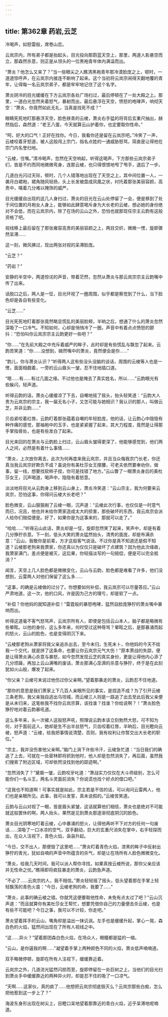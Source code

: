 ```yaml
---
---
---
```

title: 第362章 药岩,云芝
---



冷喝声，如怒雷般，席卷山峦。

云岚宗内，所有弟子都是抬起头，目光投向那蔚蓝天空上，那里，两道人影悬空而立，那森然杀意，则正是从领头的一位黑袍青年体内满溢而出。

“萧炎？他怎么又来了？”当一些眼尖之人瞧清黑袍青年那冷漠脸庞之上，顿时，一道道惊呼声，在云岚宗内接连不断响了起来。这个当初将云岚宗闹得天翻地覆的青年，让得每一名云岚宗弟子，都是牢牢地记住了这个名字。

萧炎阴冷的目光缓缓在下方云岚宗各处广场扫过，最后停顿在了一处大殿之上。那里，一道白光忽然夹着怒气，暴射而出，最后悬浮在天空，愤怒的咆哮声，响彻天空：“萧炎，你竟然如此无礼，当真是找死不成？”

眼睛死死地盯那悬浮天空，脸色铁青的云棱，萧炎右手猛的将背后玄重尺抽出，赫然指后，森然道：“老王八蛋，今天就算云山护着你，也定要取你性命。”

“呵，好大的口气！正好在找你。今日，我看你还是留在云岚宗吧。”冷笑了一声，云棱咬着牙怒道，被人这般闯上宗门，指名点姓的一通威胁怒骂，简直是让得他在宗门内名誉扫地。

“云棱，住嘴。”清冷喝声，忽然在天空响起，听得这喝声，下方那些云岚宗弟子们，皆是不约而同地微微弯身，连那云棱，也只得恨恨地甩了甩手，退后了一步。

几道白光闪过天际，顿时，几个人错落地出现在了天空之上，其中间位置一人，一袭月白裙袍，裙角随风轻扬，头上长发被盘成凤凰之状，衬托着那张美丽容颜，高贵中，噙着几分难以掩饰的威严。

目光缓缓自出现的这几人身扫过，萧炎的目光在云山处停留了一会，便是移到了处于间位置的月袍女人身上，能够如此肆意喝斥身为大长老的云棱，想必她的身份绝对不会低，而在云岚宗内，除了在场的云山之外，恐怕也就那现任宗主云韵有这般资格了吧。

视线移上最后留在了那张雍容高贵的美丽容颜之上，两目交织，微微一愣，旋即骤然呆滞……

这一刻，微风拂过，现出两张对视的呆滞脸庞。

“云芝？”

“药岩？”

安静的半空中，两道惊诧的声音，带着茫然，忽然从萧炎与那云岚宗宗主云韵嘴中传了出来。

话脱口之后，两人是一怔，目光环视了一圈周围，似乎都是察觉到了什么，当下脸色却是各自有些变化。

“云芝……”

目光死死地盯着那张竟然略显慌乱的美丽脸颊，半晌之后，想通了什么的萧炎忽然深吸了一口冷气。不知如何，心却是悄悄冷了一圈，声音中有着点点愤怒的颤抖：“恐怕叫你云岚宗宗主云韵更好一些吧？”

“你……”在先前大殿之中充斥着威严的眸子，此时却是有些慌乱与飘忽了起来。云韵苦笑道：“你……没想到，嫣然嘴中的萧炎，竟然便会是你……”

“韵儿，你与萧炎认识？”听得两人这有些没头没脑的谈话，周围的云棱等人也是一愣，面面相觑着，一旁的云山眉头一皱，忍不住地插口道。

“嗯……有……有过几面之缘。不过他也是掩去了真实姓名，所以……”云韵眼光有些躲闪，轻声道。

听得云韵的话，萧炎心缓缓凉了下去，自嘲地摇了摇头，抬头轻笑道：“云韵大人贵为云岚宗的宗主，我一届无名小子，又怎可能与她相识？我认识的那人，叫做云芝，并非云韵……”

贝齿紧咬着红唇，云韵盯着那张蕴着自嘲的年轻脸庞，他的话，让云韵心中隐隐有种作痛的感觉，那袖袍中的玉手，也是紧紧握了起来，其大力程度，竟然是让得那手掌指骨处，也是有些发白了起来。

目光来回的在萧炎与云韵脸上扫过，云山眉头皱得更深了，他能够感觉到，他们两人之间，必然是有着什么事情……

“萧炎，上次放你离去，此次为何再度来我云岚宗，并且当众侮我宗门长老，你还真当我云岚宗好欺负不成？虽说你有美杜莎女王撑腰，可老夫依然要奉劝你，做事，留一线，想要找软柿子捏，你可是找错了地方。”云山瞥了一眼萧炎身后的美杜莎女王，沉声喝道，喝声中，隐隐有着怒意。

淡淡地将目光从云韵身上移到云山身上，萧炎冷笑道：“云山宗主，我为何要来云岚宗，恐怕这事，你得问云棱大长老吧？”

脸色微变，云山狠狠剐了云棱一眼，沉声道：“云棱此次行事，也仅仅是一时意气而已，况且，他也并未给你萧家造成太大的损害，那些破坏的东西，我云岚宗会派人给你们赔偿便是。好了，如果你是为这事来的，那就可以走了。”

“哈哈……”听得云山此话，萧炎却是一怔，旋即忽然笑了起来，笑声中，却是有着几分狰狞杀意。下一刻，低头大笑的萧炎猛然抬头，清秀的面庞，却是布满杀意：“云山，我敬你是前辈，方才这般客气说话。不过你是真不知道还是假不知道？云棱那老狗来我萧家，你还真以为仅仅只是破坏了点建筑？因为他此次缘故，我萧家满门，差点便是被灭，这后果，你轻描淡写的一句赔偿，便是可以完全抵消？”

闻言，天空上几人脸色都是微微变化，云山与云韵，脸色都是难看了许多，他们没想到，云雷两人对他们保留了这么多……

“这事，的确是云棱做的过分了。你想要如何补偿，我云岚宗可以尽量答应。”云山严肃地道，这一次，他的口风，许是因为己方的理亏，却是软了一点。

“补偿？你他妈的就知道补偿！”雷霆般的暴怒咆哮，猛然自脸庞狰狞的萧炎嘴中暴响而出。

听得这道毫不客气怒骂声，云岚宗所有人，即使是包括云山本人，脑子都是略微有些晕眩。以他的身份，这么多年来，何时受过这种辱骂？晕眩之后，是那暴涌而起的怒火，云山的脸色，也是变得阴沉下来。

“云棱那老狗从萧家将我父亲追杀出去，至今未归，生死未卜，你他妈的今天不给我一个交代，就是拼了这条命，也要让你云岚宗元气大伤！”原本萧战的失踪，便是让得萧炎满心杀意与暴怒，如今忽然发现云芝的真实身份，更是让得他内心添了几分烦躁，再加上云山满嘴的废话，萧炎那满心澎湃的杀意与狰狞，终于是在此刻犹如火山般，爆发了起来。

“你父亲？云棱可未说过他伤过你父亲啊。”望着那暴走的萧炎，云韵忍不住地道。

“那你的意思是我们萧家上下几百人亲眼所见的事实，是捏造不成？为了引开云棱三条老狗，我父亲独自逃出乌坦城，而云棱三人则是一路追了出去至此后我父亲便是从未归来，这笔帐我不找你云岚宗算，该找谁？找谁？你给说啊？！”萧炎脸色狰狞地对着云韵暴吼道。

这么多年来，头一次被人这般怒声吼，照理说云韵本该立刻勃然大怒，可不知为何，对于面前这人，她却是生不出半丝怒气，贝齿咬着红唇，半晌后，目光瞪向云棱，怒声道：“云棱，给我把事情说清楚，否则，我有权利让你暂交出大长老的职位。”

“宗主，我并没伤害他父亲啊。”脑门上淌下许些冷汗，云棱急忙道：“当日我们的确追了上去，可就在一处密林即将抓到他时，他人却是忽然消失了，再后面，虽然我们搜索了附近区域，可却依然没找到他的踪迹啊。”

“忽然消失了？”黛眉一皱，云韵咬牙叱道：“萧战实力仅仅在大斗师级别，怎么可能你们一名斗王，两名斗灵面前消失？你说谎也找个好点的借口吧。”

“这我也不知道啊！可事实就是如此，宗主若是不信的话，可以询问云雷两人，他们也是亲眼所见。此事，我可以发誓，真未说假的。”云棱苦笑道。

云韵与云山对视了一眼，皆是眉头紧皱，这话就算他们相信，萧炎也是绝对不可能就这般罢休的啊，两人抬头，果然是见到萧炎那逐渐彻底阴沉的脸色。

萧炎目光阴寒地盯着云棱，心中暴涌的怒火，让得他再听不下对方的任何一句废话……深吸了一口冰凉的空气，双手翻动，巨大的玄重尺消失在掌中，右手轻探而出，在众人注视下，青色火焰，袅袅升起。

“今日，交不出人，那便毁了这里吧……”萧炎盯着青色火焰，漆黑的眸子中反射出狰狞的青光，犹如自喃的声音中所蕴含的杀气，却是让在场所有人脸色微微变化。

“萧炎，给我几天时间，我可以派人帮你寻找，如果真按云棱所说，那你父亲应该并无性命之忧。”瞧得即将疯狂暴走的萧炎，云韵急声道。

“不必了……云岚宗的人，我不相信。”萧炎轻轻摇了摇头，低头望着那在手掌上轻轻飘荡的青色火苗：“今日，云棱老狗的命，我要了……”

“萧炎，此事的确云棱之错。你就凭这便要取他性命，未免有点太过了吧？”云山沉声道：“而且就算你有美杜莎女王帮忙，想要凭借你自己的力量便击杀云棱，也是有些不可能吧？今日之事，我可以不计较，你走吧。”

萧炎望着挥手的云山，嘴角却是溢出一抹讥讽。左手也是缓缓升起，掌心一晃，森白色的火焰，猛然间出现在了所有人视线之中。

“这……异火？”望着那团森白色火焰，在场众人，眼瞳都是猛的一缩。

“云山，是你逼我的啊……”凝望着手掌上两种颜色不同的火焰，萧炎低声喃喃道。

双手略微停顿，旋即在所有人注视下，缓缓靠近着。

云岚宗之外，几道流光猛然闪掠而至，旋即停留在一处巨树之上，当他们的目光扫到萧炎手中缓缓靠近的两种异火时，却是忍不住的吸了一口凉气。

“天啊……这家伙，真的疯了……他想把云岚宗彻底毁灭么？云岚宗那些白痴，怎么把他惹到这一步上了？”

海波东身形出现在树尖上，目瞪口呆地望着那靠近的青白火焰，近乎呆滞地呢喃道。